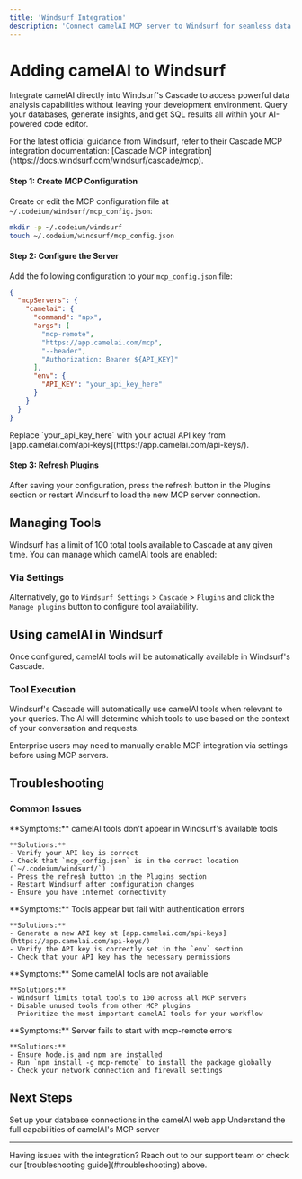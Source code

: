 ```yaml
---
title: 'Windsurf Integration'
description: 'Connect camelAI MCP server to Windsurf for seamless data analysis in your AI-powered code editor'
---
```


# Adding camelAI to Windsurf

Integrate camelAI directly into Windsurf's Cascade to access powerful data analysis capabilities without leaving your development environment. Query your databases, generate insights, and get SQL results all within your AI-powered code editor.

<Note>
For the latest official guidance from Windsurf, refer to their Cascade MCP integration documentation: [Cascade MCP integration](https://docs.windsurf.com/windsurf/cascade/mcp).
</Note>

#### Step 1: Create MCP Configuration

Create or edit the MCP configuration file at `~/.codeium/windsurf/mcp_config.json`:

```bash
mkdir -p ~/.codeium/windsurf
touch ~/.codeium/windsurf/mcp_config.json
```

#### Step 2: Configure the Server

Add the following configuration to your `mcp_config.json` file:

```json
{
  "mcpServers": {
    "camelai": {
      "command": "npx",
      "args": [
        "mcp-remote",
        "https://app.camelai.com/mcp",
        "--header",
        "Authorization: Bearer ${API_KEY}"
      ],
      "env": {
        "API_KEY": "your_api_key_here"
      }
    }
  }
}
```

<Warning>
Replace `your_api_key_here` with your actual API key from [app.camelai.com/api-keys](https://app.camelai.com/api-keys/).
</Warning>

#### Step 3: Refresh Plugins

After saving your configuration, press the refresh button in the Plugins section or restart Windsurf to load the new MCP server connection.

## Managing Tools

Windsurf has a limit of 100 total tools available to Cascade at any given time. You can manage which camelAI tools are enabled:

### Via Settings

Alternatively, go to `Windsurf Settings` > `Cascade` > `Plugins` and click the `Manage plugins` button to configure tool availability.

## Using camelAI in Windsurf

Once configured, camelAI tools will be automatically available in Windsurf's Cascade.

### Tool Execution

Windsurf's Cascade will automatically use camelAI tools when relevant to your queries. The AI will determine which tools to use based on the context of your conversation and requests.

<Note>
Enterprise users may need to manually enable MCP integration via settings before using MCP servers.
</Note>

## Troubleshooting

### Common Issues

<AccordionGroup>
  <Accordion title="Server Not Connecting">
    **Symptoms:** camelAI tools don't appear in Windsurf's available tools

    **Solutions:**
    - Verify your API key is correct
    - Check that `mcp_config.json` is in the correct location (`~/.codeium/windsurf/`)
    - Press the refresh button in the Plugins section
    - Restart Windsurf after configuration changes
    - Ensure you have internet connectivity
  </Accordion>

  <Accordion title="Authentication Errors">
    **Symptoms:** Tools appear but fail with authentication errors

    **Solutions:**
    - Generate a new API key at [app.camelai.com/api-keys](https://app.camelai.com/api-keys/)
    - Verify the API key is correctly set in the `env` section
    - Check that your API key has the necessary permissions
  </Accordion>

  <Accordion title="Tool Limit Reached">
    **Symptoms:** Some camelAI tools are not available

    **Solutions:**
    - Windsurf limits total tools to 100 across all MCP servers
    - Disable unused tools from other MCP plugins
    - Prioritize the most important camelAI tools for your workflow
  </Accordion>

  <Accordion title="mcp-remote Installation Issues">
    **Symptoms:** Server fails to start with mcp-remote errors

    **Solutions:**
    - Ensure Node.js and npm are installed
    - Run `npm install -g mcp-remote` to install the package globally
    - Check your network connection and firewall settings
  </Accordion>
</AccordionGroup>

## Next Steps

<CardGroup cols={2}>
  <Card title="Connect Data Sources" icon="database" href="/app/introduction">
    Set up your database connections in the camelAI web app
  </Card>
  <Card title="Learn More About MCP" icon="book" href="/mcp/introduction">
    Understand the full capabilities of camelAI's MCP server
  </Card>
</CardGroup>

---

<Note>
Having issues with the integration? Reach out to our support team or check our [troubleshooting guide](#troubleshooting) above.
</Note> 